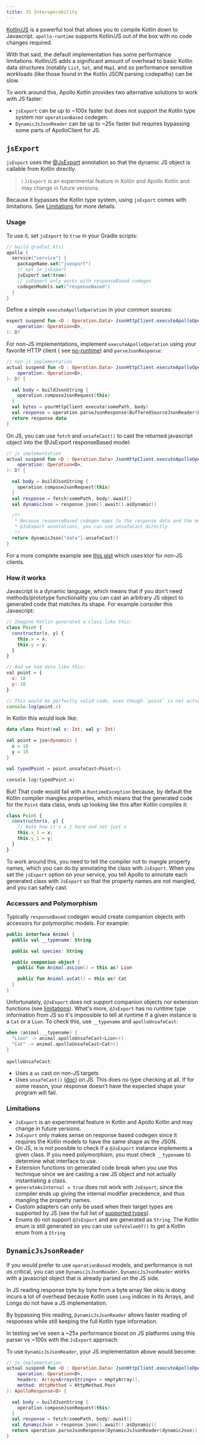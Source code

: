 ```yaml
---
title: JS Interoperability
---
```


[Kotlin/JS](https://kotlinlang.org/docs/js-overview.html) is a powerful tool that allows you to compile
Kotlin down to Javascript. `apollo-runtime` supports Kotlin/JS out of the box with no code changes required.

With that said, the default implementation has some performance limitations. Kotlin/JS adds a significant
amount of overhead to basic Kotlin data structures (notably `List`, `Set`, and `Map`), and so performance sensitive
workloads (like those found in the Kotlin JSON parsing codepaths) can be slow.

To work around this, Apollo Kotlin provides two alternative solutions to work with JS faster:

* `jsExport` can be up to ~100x faster but does not support the Kotlin type system nor `operationBased` codegen.
* `DynamicJsJsonReader` can be up to ~25x faster but requires bypassing some parts of ApolloClient for JS.

## `jsExport`

`jsExport` uses
the [@JsExport](https://kotlinlang.org/docs/js-to-kotlin-interop.html#jsexport-annotation) annotation so that the
dynamic JS object is callable from Kotlin directly.

> ℹ️ `JsExport` is an experimental feature in Kotlin and Apollo Kotlin and may change in future versions.

Because it bypasses the Kotlin type system, using `jsExport` comes with limitations.
See [Limitations](#Limitations) for more details.

### Usage

To use it, set `jsExport` to `true` in your Gradle scripts:

```kotlin
// build.gradle[.kts]
apollo {
  service("service") {
    packageName.set("jsexport")
    // opt in jsExport
    jsExport.set(true)
    // jsExport only works with responseBased codegen
    codegenModels.set("responseBased")
  }
}
```

Define a simple `executeApolloOperation` in your common sources:

```kotlin
expect suspend fun <D : Operation.Data> JsonHttpClient.executeApolloOperation(
    operation: Operation<D>,
): D?
```

For non-JS implementations, implement `executeApolloOperation` using your favorite HTTP client (
see [no-runtime](no-runtime)) and `parseJsonResponse`:

```kotlin
// non-js implementation
actual suspend fun <D : Operation.Data> JsonHttpClient.executeApolloOperation(
    operation: Operation<D>,
): D? {

  val body = buildJsonString {
    operation.composeJsonRequest(this)
  }
  val bytes = yourHttpClient.execute(somePath, body)
  val response = operation.parseJsonResponse(BufferedSourceJsonReader(Buffer().write(bytes)))
  return response.data
}
```

On JS, you can use `fetch` and `unsafeCast()` to cast the returned javascript object into the @JsExport responseBased
model:

```kotlin
// js implementation
actual suspend fun <D : Operation.Data> JsonHttpClient.executeApolloOperation(
    operation: Operation<D>,
): D? {

  val body = buildJsonString {
    operation.composeJsonRequest(this)
  }
  val response = fetch(somePath, body).await()
  val dynamicJson = response.json().await().asDynamic()

  /**
   * Because responseBased codegen maps to the response data and the models have
   * @JsExport annotations, you can use unsafeCast directly
   */
  return dynamicJson["data"].unsafeCast()
}
```

For a more complete example see [this gist](https://gist.github.com/baconz/778e8a0b359267292d6e05ad81c19b90) which uses
ktor for non-JS clients.

### How it works

Javascript is a dynamic language, which means that if you don't need methods/prototype functionality
you can cast an arbitrary JS object to generated code that matches its shape. For example consider this Javascript:

```javascript
// Imagine Kotlin generated a class like this:
class Point {
  constructor(x, y) {
    this.x = x;
    this.y = y;
  }
}

// And we had data like this:
val point = {
  x: 10
  y: 10
}

// This would be perfectly valid code, even though `point` is not actually a `Point`:
console.log(point.x)
```

In Kotlin this would look like:

```kotlin
data class Point(val x: Int, val y: Int)

val point = jso<dynamic> {
  x = 10
  y = 10
}

val typedPoint = point.unsafeCast<Point>()

console.log(typedPoint.x)
```

But! That code would fail with a `RuntimeException` because, by default the Kotlin compiler mangles properties,
which means that the generated code for the `Point` data class, ends up looking like this after Kotlin compiles it:

```javascript
class Point {
  constructor(x, y) {
    // Note how it's x_1 here and not just x
    this.x_1 = x;
    this.y_1 = y;
  }
}
```

To work around this, you need to tell the compiler not to mangle property names, which you can do by annotating the
class
with `JsExport`. When you set the `jsExport` option on your service, you tell Apollo to annotate each generated
class with `JsExport` so that the property names are not mangled, and you can safely cast.

### Accessors and Polymorphism

Typically `responseBased` codegen would create companion objects with accessors for polymorphic models. For example:

```kotlin
public interface Animal {
  public val __typename: String

  public val species: String

  public companion object {
    public fun Animal.asLion() = this as? Lion

    public fun Animal.asCat() = this as? Cat
  }
}
```

Unfortunately, `@JsExport` does not support companion objects nor extension functions (see [limitations](#limitations)).
What's more, `@JsExport` has no runtime type information from JS so it's impossible to tell at runtime if a given
instance is a `Cat` or a `Lion`. To check this, use `__typename` and `apolloUnsafeCast`:

```kotlin
when (animal.__typename) {
  "Lion" -> animal.apolloUnsafeCast<Lion>()
  "Cat" -> animal.apolloUnsafeCast<Cat>()
}
```

`apolloUnsafeCast`:

* Uses a `as` cast on non-JS targets
* Uses `unsafeCast()` ([doc](https://kotlinlang.org/docs/js-interop.html#casts)) on JS. This does no type checking at
  all. If for some reason, your response doesn't have the expected shape your program will fail.

### Limitations

* `JsExport` is an experimental feature in Kotlin and Apollo Kotlin and may change in future versions.
* `JsExport` only makes sense on response based codegen since it requires the Kotlin models to have the same shape as
  the JSON.
* On JS, is is not possible to check if a `@JsExport` instance implements a given class. If you need polymorphism, you
  must check `__typename` to determine what interface to use.
* Extension functions on generated code break when you use this technique since we are casting a raw JS object and not
  actually instantiating a class.
* `generateAsInternal = true` does not work with `JsExport`, since the compiler ends up giving the internal modifier
  precedence, and thus mangling the property names.
* Custom adapters can only be used when their target types are supported by JS (see the full list
  of [supported types](https://kotlinlang.org/docs/js-to-kotlin-interop.html#kotlin-types-in-javascript)).
* Enums do not support `@JsExport` and are generated as `String`. The Kotlin enum is still generated so you can
  use `safeValueOf()` to get a Kotlin enum from a `String`

## `DynamicJsJsonReader`

If you would prefer to use `operationBased` models, and performance is not _as_ critical, you can
use `DynamicJsJsonReader`. `DynamicJsJsonReader` works with a javascript object that is already parsed on the JS side.

In JS reading response byte by byte from a byte array like okio is doing incurs a lot of overhead because Kotlin
uses `Long` indices in its Arrays, and Longs do not have a JS implementation. 

By bypassing this reading, `DynamicJsJsonReader` allows faster reading of responses while still keeping the full Kotlin type information. 

In testing we've seen a ~25x performance boost on JS platforms using this parser vs ~100x with the `JsExport` approach.

To use `DynamicJsJsonReader`, your JS implementation above would become:

```kotlin
// js implementation
actual suspend fun <D : Operation.Data> JsonHttpClient.executeApolloOperation(
    operation: Operation<D>,
    headers: Array<Array<String>> = emptyArray(),
    method: HttpMethod = HttpMethod.Post
): ApolloResponse<D> {

  val body = buildJsonString {
    operation.composeJsonRequest(this)
  }
  val response = fetch(somePath, body).await()
  val dynamicJson = response.json().await().asDynamic()
  return operation.parseJsonResponse(DynamicJsJsonReader(dynamicJson))
}
```
